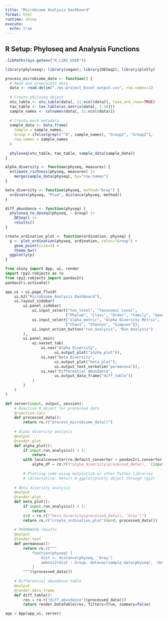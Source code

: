 ```yaml
---
title: "Microbiome Analysis Dashboard"
format: html
runtime: shiny
execute:
  echo: true
---
```


## R Setup: Phyloseq and Analysis Functions

```r

.libPaths(Sys.getenv("R_LIBS_USER"))

library(phyloseq); library(vegan); library(DESeq2); library(plotly)

process_microbiome_data <- function() {
  # Read and preprocess data
  data <- read.delim("./ms-project_Excel_output.csv", row.names=1)
  
  # Create phyloseq object
  otu_table <- otu_table(data[, 11:ncol(data)], taxa_are_rows=TRUE)
  tax_table <- tax_table(as.matrix(data[, 1:10]))
  sample_names <- colnames(data[, 11:ncol(data)])
  
  # Create mock metadata
  sample_data <- data.frame(
    Sample = sample_names,
    Group = ifelse(grepl("^A", sample_names), "Group1", "Group2"),
    row.names = sample_names
  )
  
  phyloseq(otu_table, tax_table, sample_data(sample_data))
}

alpha_diversity <- function(physeq, measures) {
  estimate_richness(physeq, measures) |>
    merge(sample_data(physeq), by="row.names")
}

beta_diversity <- function(physeq, method="bray") {
  ordinate(physeq, "PCoA", distance(physeq, method))
}

diff_abundance <- function(physeq) {
  phyloseq_to_deseq2(physeq, ~ Group) |>
    DESeq() |>
    results()
}

create_ordination_plot <- function(ordination, physeq) {
  p <- plot_ordination(physeq, ordination, color="Group") +
    geom_point(size=3) +
    theme_bw()
  ggplotly(p)
}
```

```python
from shiny import App, ui, render
import rpy2.robjects as ro
from rpy2.robjects import pandas2ri
pandas2ri.activate()

app_ui = ui.page_fluid(
    ui.h2("Microbiome Analysis Dashboard"),
    ui.layout_sidebar(
        ui.panel_sidebar(
            ui.input_select("tax_level", "Taxonomic Level", 
                           ["Phylum", "Class", "Order", "Family", "Genus"]),
            ui.input_select("alpha_metric", "Alpha Diversity Metric",
                           ["Chao1", "Shannon", "Simpson"]),
            ui.input_action_button("run_analysis", "Run Analysis")
        ),
        ui.panel_main(
            ui.navset_tab(
                ui.nav("Alpha Diversity", 
                      ui.output_plot("alpha_plot")),
                ui.nav("Beta Diversity",
                      ui.output_plot("beta_plot"),
                      ui.output_text_verbatim("permanova")),
                ui.nav("Differential Abundance",
                      ui.output_data_frame("diff_table"))
            )
        )
    )
)

def server(input, output, session):
    # Reactive R object for processed data
    @reactive.Calc
    def processed_data():
        return ro.r("process_microbiome_data()")
    
    # Alpha diversity analysis
    @output
    @render.plot
    def alpha_plot():
        if input.run_analysis() < 1:
            return
        with localconverter(ro.default_converter + pandas2ri.converter):
            alpha_df = ro.r(f"alpha_diversity(processed_data(), '{input.alpha_metric()}')")
        
        # Plotting code using matplotlib or other Python libraries
        # (Alternative: Return R ggplot/plotly object through rpy2)
    
    # Beta diversity analysis
    @output
    @render.plot
    def beta_plot():
        if input.run_analysis() < 1:
            return
        ord = ro.r(f"beta_diversity(processed_data(), 'bray')")
        return ro.r("create_ordination_plot")(ord, processed_data())
    
    # PERMANOVA results
    @output
    @render.text
    def permanova():
        return ro.r("""
            function(physeq) {
                dist <- distance(physeq, 'bray')
                adonis2(dist ~ Group, data=as(sample_data(physeq), 'data.frame'))
            }
        """)(processed_data())
    
    # Differential abundance table
    @output
    @render.data_frame
    def diff_table():
        res = ro.r("diff_abundance")(processed_data())
        return render.DataTable(res, filters=True, summary=False)

app = App(app_ui, server)
```

